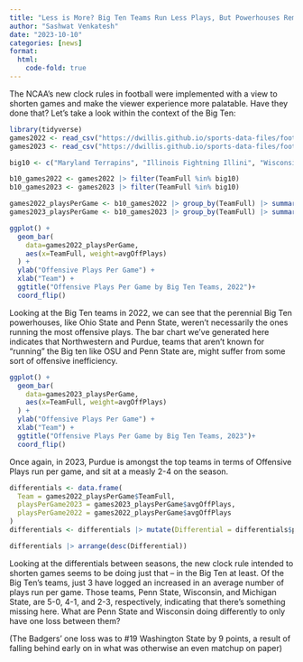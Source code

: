 ```yaml
---
title: "Less is More? Big Ten Teams Run Less Plays, But Powerhouses Remain Unaffected"
author: "Sashwat Venkatesh"
date: "2023-10-10"
categories: [news]
format:
  html:
    code-fold: true
---
```


The NCAA's new clock rules in football were implemented with a view to shorten games and make the viewer experience more palatable. Have they done that? Let's take a look within the context of the Big Ten:

```r
library(tidyverse)
games2022 <- read_csv("https://dwillis.github.io/sports-data-files/footballlogs22.csv")
games2023 <- read_csv("https://dwillis.github.io/sports-data-files/footballlogs23.csv")

big10 <- c("Maryland Terrapins", "Illinois Fightning Illini", "Wisconsin Badgers", "Michigan State Spartans", "Michigan Wolverines", "Indiana Hoosiers", "Ohio State Buckeyes", "Penn State Nittany Lions", "Rutgers Scarlet Knights", "Iowa Hawkeyes", "Minnesota Golden Gophers", "Nebraska Cornhuskers", "Northwestern Wildcats", "Purdue Boilermakers")

b10_games2022 <- games2022 |> filter(TeamFull %in% big10)
b10_games2023 <- games2023 |> filter(TeamFull %in% big10)

games2022_playsPerGame <- b10_games2022 |> group_by(TeamFull) |> summarize(avgOffPlays = sum(OffensivePlays)/n())
games2023_playsPerGame <- b10_games2023 |> group_by(TeamFull) |> summarize(avgOffPlays = sum(OffensivePlays)/n())

ggplot() + 
  geom_bar(
    data=games2022_playsPerGame, 
    aes(x=TeamFull, weight=avgOffPlays)
  ) +
  ylab("Offensive Plays Per Game") +
  xlab("Team") +
  ggtitle("Offensive Plays Per Game by Big Ten Teams, 2022")+
  coord_flip()

```
Looking at the Big Ten teams in 2022, we can see that the perennial Big Ten powerhouses, like Ohio State and Penn State, weren't necessarily the ones running the most offensive plays. The bar chart we've generated here indicates that Northwestern and Purdue, teams that aren't known for "running" the Big ten like OSU and Penn State are, might suffer from some sort of offensive inefficiency.


```r
ggplot() + 
  geom_bar(
    data=games2023_playsPerGame, 
    aes(x=TeamFull, weight=avgOffPlays)
  ) +
  ylab("Offensive Plays Per Game") +
  xlab("Team") +
  ggtitle("Offensive Plays Per Game by Big Ten Teams, 2023")+
  coord_flip()
```
Once again, in 2023, Purdue is amongst the top teams in terms of Offensive Plays run per game, and sit at a measly 2-4 on the season.


```r
differentials <- data.frame(
  Team = games2022_playsPerGame$TeamFull,
  playsPerGame2023 = games2023_playsPerGame$avgOffPlays,
  playsPerGame2022 = games2022_playsPerGame$avgOffPlays
)
differentials <- differentials |> mutate(Differential = differentials$playsPerGame2023 - differentials$playsPerGame2022)

differentials |> arrange(desc(Differential))
```

Looking at the differentials between seasons, the new clock rule intended to shorten games seems to be doing just that -- in the Big Ten at least. Of the Big Ten's teams, just 3 have logged an increased in an average number of plays run per game. Those teams, Penn State, Wisconsin, and Michigan State, are 5-0, 4-1, and 2-3, respectively, indicating that there's something missing here. What are Penn State and Wisconsin doing differently to only have one loss between them?

(The Badgers' one loss was to #19 Washington State by 9 points, a result of falling behind early on in what was otherwise an even matchup on paper)